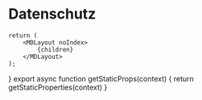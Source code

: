 
# Datenschutz

	return (
		<MDLayout noIndex>
			{children}
		</MDLayout>
	);
}
export async function getStaticProps(context) {
	return getStaticProperties(context)
}
